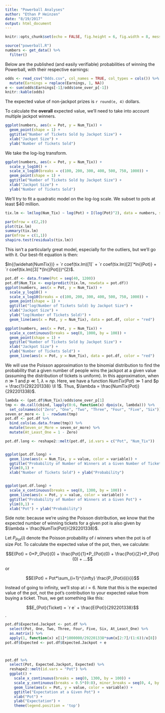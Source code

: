 ```yaml
---
title: "Powerball Analyses"
author: "Ethan P Heinzen"
date: "8/19/2017"
output: html_document
---
```


```r
knitr::opts_chunk$set(echo = FALSE, fig.height = 6, fig.width = 8, message = FALSE, warning = FALSE)
```

```r
source("powerball.R")
numbers <- get_data() %>% 
  filter()
```

Below are the published (and easily verifiable) probabilities of winning the Powerball,
with their respective earnings:

```r
odds <- read_csv("Odds.csv", col_names = TRUE, col_types = cols()) %>% 
  mutate(Earnings = replace(Earnings, 1, NA))
e <- sum(odds$Earnings[-1]/odds$one_over_p[-1])
knitr::kable(odds)
```

The expected value of non-jackpot prizes is `r round(e, 4)` dollars.


To calculate the **overall** expected value, 
we'll need to take into account multiple jackpot winners.

```r
ggplot(numbers, aes(x = Pot, y = Num_Tix)) +
  geom_point(shape = 1) +
  ggtitle("Number of Tickets Sold by Jackpot Size") +
  xlab("Jackpot Size") +
  ylab("Number of Tickets Sold")
```

We take the log-log transform.

```r
ggplot(numbers, aes(x = Pot, y = Num_Tix)) +
  scale_y_log10() +
  scale_x_log10(breaks = c(100, 200, 300, 400, 500, 750, 1000)) +
  geom_point(shape = 1) +
  ggtitle("Number of Tickets Sold by Jackpot Size") +
  xlab("Jackpot Size") +
  ylab("Number of Tickets Sold")
```

We'll try to fit a quadratic model on the log-log scale. We subset to pots at least $40 million.

```r
tix.lm <- lm(log(Num_Tix) ~ log(Pot) + I(log(Pot)^2), data = numbers, subset = Pot >= 40)
```

```r
par(mfrow = c(2,2))
plot(tix.lm)
summary(tix.lm)
par(mfrow = c(1,1))
shapiro.test(residuals(tix.lm))

```

This isn't a particularly great model, especially for the outliers, but we'll go with it.
Our best-fit equation is then:

$ln{(\widehat{NumTix})} = `r coef(tix.lm)[1]` + `r coef(tix.lm)[2]`*ln{(Pot)} + `r coef(tix.lm)[3]`*(ln{(Pot)})^{2}$.

```r
pot.df <- data.frame(Pot = seq(40, 1200))
pot.df$Num_Tix <- exp(predict(tix.lm, newdata = pot.df))
ggplot(numbers, aes(x = Pot, y = Num_Tix)) +
  scale_y_log10() +
  scale_x_log10(breaks = c(100, 200, 300, 400, 500, 750, 1000)) +
  geom_point(shape = 1) +
  ggtitle("log(Number of Tickets Sold) by Jackpot Size") +
  xlab("Jackpot Size") +
  ylab("log(Number of Tickets Sold)") +
  geom_line(aes(x = Pot, y = Num_Tix), data = pot.df, color = "red")

ggplot(numbers, aes(x = Pot, y = Num_Tix)) +
  scale_x_continuous(breaks = seq(0, 1000, by = 100)) +
  geom_point(shape = 1) +
  ggtitle("Number of Tickets Sold by Jackpot Size") +
  xlab("Jackpot Size") +
  ylab("Number of Tickets Sold") +
  geom_line(aes(x = Pot, y = Num_Tix), data = pot.df, color = "red")
```

We will use the Poisson approximation to the binomial distribution to find the probability
that a given number of people wins the jackpot at a given value (assuming the distribution
of tickets is uniform). In this approximation, when $n \gg 1$ and $p \ll 1$, $\lambda \approx np$.
Here, we have a function $NumTix(Pot) \gg 1$ and $p = \frac{1}{292201338} \ll 1$. Thus, $\lambda = \frac{NumTix(Pot)}{292201338}$.

```r
lambda <- (pot.df$Num_Tix)/odds$one_over_p[1]
tmp <- do.call(cbind, lapply(0:6, function(x) dpois(x, lambda))) %>% 
  set_colnames(c("Zero", "One", "Two", "Three", "Four", "Five", "Six"))
seven_or_more <- 1 - rowSums(tmp)
pot.df <- pot.df %>% 
  bind_cols(as.data.frame(tmp)) %>% 
  mutate(Seven_or_More = seven_or_more) %>% 
  mutate(At_Least_One = 1 - Zero)

pot.df.long <- reshape2::melt(pot.df, id.vars = c("Pot", "Num_Tix"))


ggplot(pot.df.long) +
  geom_line(aes(x = Num_Tix, y = value, color = variable)) +
  ggtitle("Probability of Number of Winners at a Given Number of Tickets Sold") +
  ylim(0,1) +
  xlab("Number of Tickets Sold") + ylab("Probability")


ggplot(pot.df.long) +
  scale_x_continuous(breaks = seq(0, 1300, by = 100)) +
  geom_line(aes(x = Pot, y = value, color = variable)) +
  ggtitle("Probability of Number of Winners at a Given Pot") +
  ylim(0,1) +
  xlab("Pot") + ylab("Probability")
```

Side note: because we're using the Poisson distribution, we know that the expected
number of winning tickets for a given pot is also given by
$\lambda = \frac{NumTix(Pot)}{292201338}$.

Let $P_{Pot}(i)$ denote the Poisson probability of $i$ winners when the pot is of size $Pot$.
To calculate the expected value of the pot, then, we calculate:

$$E(Pot) = 0*P_{Pot}(0) + \frac{Pot}{1}*P_{Pot}(0) + \frac{Pot}{2}*P_{Pot}(0) + ...$$

or

$$E(Pot) = Pot*\sum_{i=1}^{\infty} \frac{P_{Pot}(i)}{i}$$

Instead of going to infinity, we'll stop at $i=6$. Note that this is
the expected value of the pot, not the pot's contribution to your expected
value from buying a ticket. Thus, we get something like this:

$$E_{Pot}(Ticket) = `r e` + \frac{E(Pot)}{292201338}$$.

```r
pot.df$Expected.Jackpot <- pot.df %>% 
  select(Pot, One, Two, Three, Four, Five, Six, At_Least_One) %>% 
  as.matrix() %>% 
  apply(1, function(x) x[1]*1000000/292201338*sum(x[2:7]/(1:6))/x[8])
pot.df$Expected <- pot.df$Expected.Jackpot + e



pot.df %>% 
  select(Pot, Expected.Jackpot, Expected) %>% 
  reshape2::melt(id.vars = "Pot") %>% 
  ggplot() +
    scale_x_continuous(breaks = seq(0, 1300, by = 100)) +
    scale_y_continuous(breaks = 0.5*(0:8), minor_breaks = seq(0, 4, by = 0.1)) +
    geom_line(aes(x = Pot, y = value, color = variable)) +
    ggtitle("Expectation at a Given Pot") +
    xlab("Pot") +
    ylab("Expectation") +
    theme(legend.position = 'top')
```
